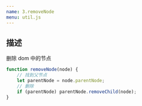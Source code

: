 ```yaml
---
name: 3.removeNode
menu: util.js
---
```


## 描述

删除 dom 中的节点

```js
function removeNode(node) {
    // 找到父节点
    let parentNode = node.parentNode;
    // 删除
	if (parentNode) parentNode.removeChild(node);
}
```